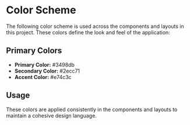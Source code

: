 
# Color Scheme

The following color scheme is used across the components and layouts in this project. These colors define the look and feel of the application:

## Primary Colors
- **Primary Color:** #3498db
- **Secondary Color:** #2ecc71
- **Accent Color:** #e74c3c

## Usage
These colors are applied consistently in the components and layouts to maintain a cohesive design language.
